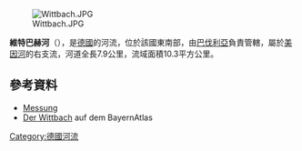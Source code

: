 {{No footnotes|time=2020-09-04T10:46:04+00:00}}
{{Coord|49|46|5.14|N|9|32|23.03|E|display=title}}
[[Image:Wittbach.JPG|right]]

'''維特巴赫河'''（{{lang-de|Wittbach}}），是[[德國|德國]]的河流，位於該國東南部，由[[巴伐利亞|巴伐利亞]]負責管轄，屬於[[美因河|美因河]]的右支流，河道全長7.9公里，流域面積10.3平方公里。

==參考資料==
* [https://geoportal.bayern.de/bayernatlas/?X=5519183.50&Y=4323326.25&zoom=14&bgLayer=luftbild_labels&lang=de&topic=ba&catalogNodes=11,122&layers=luftbild_parz,KML%7C%7Chttps:%2F%2Fgeoportal.bayern.de%2Fba-backend%2Ffiles%2Ff_67492d10-7946-11e7-b5b1-b3569fa46b98_b49ae84d-aa52-427b-bc2d-b233d9a0a5c7 Messung]
* [http://geoportal.bayern.de/bayernatlas/default?lon=4324181.5&lat=5520397.0&zoom=9&base=951 Der Wittbach] auf dem BayernAtlas

{{Germany-geo-stub}}
[[Category:德國河流|Category:德國河流]]